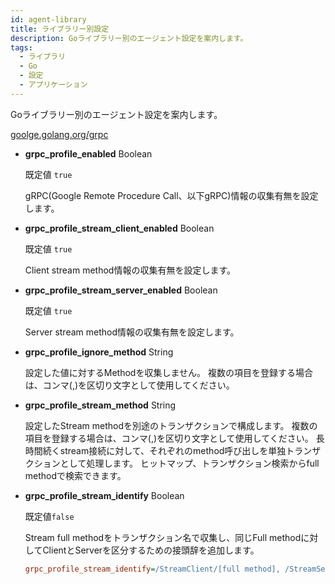 ```yaml
---
id: agent-library
title: ライブラリー別設定
description: Goライブラリー別のエージェント設定を案内します。
tags:
  - ライブラリ
  - Go
  - 設定
  - アプリケーション
---
```


Goライブラリー別のエージェント設定を案内します。

[goolge.golang.org/grpc](https://pkg.go.dev/google.golang.org/grpc)

- **grpc_profile_enabled** <span class='type'>Boolean</span>

  既定値 `true`

  gRPC(Google Remote Procedure Call、以下gRPC)情報の収集有無を設定します。

- **grpc_profile_stream_client_enabled** <span class='type'>Boolean</span>

  既定値 `true`

  Client stream method情報の収集有無を設定します。

- **grpc_profile_stream_server_enabled** <span class='type'>Boolean</span>

  既定値 `true`

  Server stream method情報の収集有無を設定します。

- **grpc_profile_ignore_method** <span class='type'>String</span>

  設定した値に対するMethodを収集しません。 複数の項目を登録する場合は、コンマ(,)を区切り文字として使用してください。

- **grpc_profile_stream_method** <span class='type'>String</span>

  設定したStream methodを別途のトランザクションで構成します。 複数の項目を登録する場合は、コンマ(,)を区切り文字として使用してください。 長時間続くstream接続に対して、それぞれのmethod呼び出しを単独トランザクションとして処理します。 ヒットマップ、トランザクション検索からfull methodで検索できます。

- **grpc_profile_stream_identify** <span class='type'>Boolean</span>

  既定値`false`

  Stream full methodをトランザクション名で収集し、同じFull methodに対してClientとServerを区分するための接頭辞を追加します。

  ```ini title='whatap.conf'
  grpc_profile_stream_identify=/StreamClient/[full method], /StreamServer/[full method]
  ```
